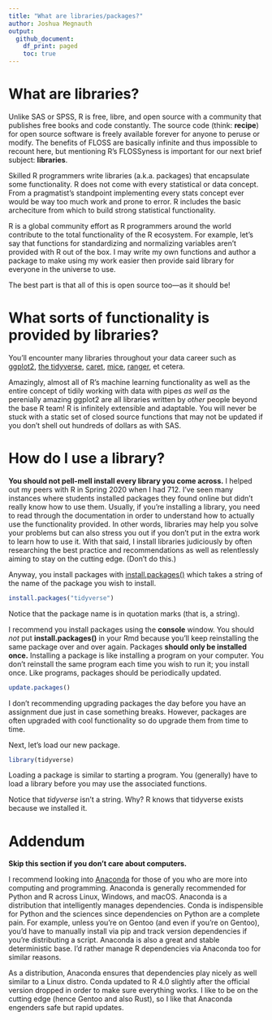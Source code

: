 ```yaml
---
title: "What are libraries/packages?"
author: Joshua Megnauth
output:
  github_document:
    df_print: paged
    toc: true
---
```


# What are libraries?

Unlike SAS or SPSS, R is free, libre, and open source with a community that publishes free books and code constantly. The source code (think: **recipe**) for open source software is freely available forever for anyone to peruse or modify. The benefits of FLOSS are basically infinite and thus impossible to recount here, but mentioning R's FLOSSyness is important for our next brief subject: **libraries**.

Skilled R programmers write libraries (a.k.a. packages) that encapsulate some functionality. R does not come with every statistical or data concept. From a pragmatist's standpoint implementing every stats concept ever would be way too much work and prone to error. R includes the basic archeciture from which to build strong statistical functionality.

R is a global community effort as R programmers around the world contribute to the total functionality of the R ecosystem. For example, let's say that functions for standardizing and normalizing variables aren't provided with R out of the box. I may write my own functions and author a package to make using my work easier then provide said library for everyone in the universe to use.

The best part is that all of this is open source too---as it should be!

# What sorts of functionality is provided by libraries?

You'll encounter many libraries throughout your data career such as [ggplot2](https://ggplot2.tidyverse.org/), [the tidyverse](https://tidyverse.org/), [caret](https://topepo.github.io/caret/), [mice](https://cran.r-project.org/web/packages/mice/mice.pdf), [ranger](https://cran.r-project.org/web/packages/ranger/ranger.pdf), et cetera.

Amazingly, almost all of R's machine learning functionality as well as the entire concept of tidily working with data with pipes _as well as_ the perenially amazing ggplot2 are all libraries written by _other_ people beyond the base R team! R is infinitely extensible and adaptable. You will never be stuck with a static set of closed source functions that may not be updated if you don't shell out hundreds of dollars as with SAS.

# How do I use a library?

**You should not pell-mell install every library you come across.** I helped out my peers with R in Spring 2020 when I had 712. I've seen many instances where students installed packages they found online but didn't really know how to use them. Usually, if you're installing a library, you need to read through the documentation in order to understand how to actually use the functionality provided. In other words, libraries may help you solve your problems but can also stress you out if you don't put in the extra work to learn how to use it. With that said, I install libraries judiciously by often researching the best practice and recommendations as well as relentlessly aiming to stay on the cutting edge. (Don't do this.)

Anyway, you install packages with [install.packages()](https://www.rdocumentation.org/packages/utils/versions/3.6.2/topics/install.packages) which takes a string of the name of the package you wish to install.

```r
install.packages("tidyverse")
```

Notice that the package name is in quotation marks (that is, a string).

I recommend you install packages using the **console** window. You should _not_ put **install.packages()** in your Rmd because you'll keep reinstalling the same package over and over again. Packages **should only be installed once.** Installing a package is like installing a program on your computer. You don't reinstall the same program each time you wish to run it; you install once. Like programs, packages should be periodically updated.

```r
update.packages()
```

I don't recommending upgrading packages the day before you have an assignment due just in case something breaks. However, packages are often upgraded with cool functionality so do upgrade them from time to time.

Next, let's load our new package.

```r
library(tidyverse)
```

Loading a package is similar to starting a program. You (generally) have to load a library before you may use the associated functions.

Notice that _tidyverse_ isn't a string. Why? R knows that tidyverse exists because we installed it.

# Addendum
**Skip this section if you don't care about computers.**

I recommend looking into [Anaconda](https://www.anaconda.com/) for those of you who are more into computing and programming. Anaconda is generally recommended for Python and R across Linux, Windows, and macOS. Anaconda is a distribution that intelligently manages dependencies. Conda is indispensible for Python and the sciences since dependencies on Python are a complete pain. For example, unless you're on Gentoo (and even if you're on Gentoo), you'd have to manually install via pip and track version dependencies if you're distributing a script. Anaconda is also a great and stable deterministic base. I'd rather manage R dependencies via Anaconda too for similar reasons.

As a distribution, Anaconda ensures that dependencies play nicely as well similar to a Linux distro. Conda updated to R 4.0 slightly after the official version dropped in order to make sure everything works. I like to be on the cutting edge (hence Gentoo and also Rust), so I like that Anaconda engenders safe but rapid updates.

